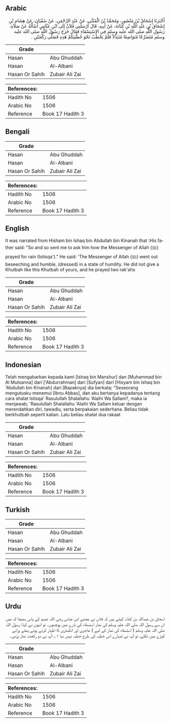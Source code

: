 ## Arabic


<div dir="rtl" lang="ar" style={{fontSize:'larger',backgroundColor:'#f8f9fa',padding:20}}>
أَخْبَرَنَا إِسْحَاقُ بْنُ مَنْصُورٍ، وَمُحَمَّدُ بْنُ الْمُثَنَّى، عَنْ عَبْدِ الرَّحْمَنِ، عَنْ سُفْيَانَ، عَنْ هِشَامِ بْنِ إِسْحَاقَ بْنِ عَبْدِ اللَّهِ بْنِ كِنَانَةَ، عَنْ أَبِيهِ، قَالَ أَرْسَلَنِي فُلاَنٌ إِلَى ابْنِ عَبَّاسٍ أَسْأَلُهُ عَنْ صَلاَةِ، رَسُولِ اللَّهِ صلى الله عليه وسلم فِي الاِسْتِسْقَاءِ فَقَالَ خَرَجَ رَسُولُ اللَّهِ صلى الله عليه وسلم مُتَضَرِّعًا مُتَوَاضِعًا مُتَبَذِّلاً فَلَمْ يَخْطُبْ نَحْوَ خُطْبَتِكُمْ هَذِهِ فَصَلَّى رَكْعَتَيْنِ ‏.‏
</div>
<div style={{backgroundColor:'#f8f9fa',padding:20, marginBottom: 10}}><table> <thead> <tr> <th>Grade</th> <th></th> </tr> </thead> <tbody> <tr><td>Hasan</td><td>Abu Ghuddah</td></tr><tr><td>Hasan</td><td>Al-Albani</td></tr><tr><td>Hasan Or Sahih</td><td>Zubair Ali Zai</td></tr></tbody></table><table> <thead> <tr> <th>References:</th> <th></th> </tr> </thead> <tbody><tr><td>Hadith No</td><td>1506</td></tr><tr><td>Arabic No</td><td>1506</td></tr><tr><td>Reference</td><td>Book 17 Hadith 3</td></tr></tbody></table></div>

## Bengali


<div dir="ltr" lang="bn" style={{fontSize:'larger',backgroundColor:'#f8f9fa',padding:20}}>

</div>
<div style={{backgroundColor:'#f8f9fa',padding:20, marginBottom: 10}}><table> <thead> <tr> <th>Grade</th> <th></th> </tr> </thead> <tbody> <tr><td>Hasan</td><td>Abu Ghuddah</td></tr><tr><td>Hasan</td><td>Al-Albani</td></tr><tr><td>Hasan Or Sahih</td><td>Zubair Ali Zai</td></tr></tbody></table><table> <thead> <tr> <th>References:</th> <th></th> </tr> </thead> <tbody><tr><td>Hadith No</td><td>1506</td></tr><tr><td>Arabic No</td><td>1506</td></tr><tr><td>Reference</td><td>Book 17 Hadith 3</td></tr></tbody></table></div>

## English


<div dir="ltr" lang="en" style={{fontSize:'larger',backgroundColor:'#f8f9fa',padding:20}}>
It was narrated from Hisham bin Ishaq bin Abdullah bin Kinanah that :His father said: "So and so sent me to ask him how the Messenger of Allah (ﷺ) prayed for rain (Istisqa')." He said: 'The Messenger of Allah (ﷺ) went out beseeching and humble, (dressed) in a state of humility. He did not give a Khutbah like this Khutbah of yours, and he prayed two rak'ahs
</div>
<div style={{backgroundColor:'#f8f9fa',padding:20, marginBottom: 10}}><table> <thead> <tr> <th>Grade</th> <th></th> </tr> </thead> <tbody> <tr><td>Hasan</td><td>Abu Ghuddah</td></tr><tr><td>Hasan</td><td>Al-Albani</td></tr><tr><td>Hasan Or Sahih</td><td>Zubair Ali Zai</td></tr></tbody></table><table> <thead> <tr> <th>References:</th> <th></th> </tr> </thead> <tbody><tr><td>Hadith No</td><td>1506</td></tr><tr><td>Arabic No</td><td>1506</td></tr><tr><td>Reference</td><td>Book 17 Hadith 3</td></tr></tbody></table></div>

## Indonesian


<div dir="ltr" lang="id" style={{fontSize:'larger',backgroundColor:'#f8f9fa',padding:20}}>
Telah mengabarkan kepada kami [Ishaq bin Manshur] dan [Muhammad bin Al Mutsanna] dari ['Abdurrahman] dari [Sufyan] dari [Hisyam bin Ishaq bin 'Abdullah bin Kinanah] dari [Bapaknya] dia berkata; "Seseorang mengutusku menemui [Ibnu Abbas], dan aku bertanya kepadanya tentang cara shalat Istisqa' Rasulullah Shalallahu 'Alaihi Wa Sallam?, maka ia menjawab; 'Rasulullah Shalallahu 'Alaihi Wa Sallam keluar dengan merendahkan diri, tawadlu, serta berpakaian sederhana. Beliau tidak berkhutbah seperti kalian. Lalu beliau shalat dua rakaat
</div>
<div style={{backgroundColor:'#f8f9fa',padding:20, marginBottom: 10}}><table> <thead> <tr> <th>Grade</th> <th></th> </tr> </thead> <tbody> <tr><td>Hasan</td><td>Abu Ghuddah</td></tr><tr><td>Hasan</td><td>Al-Albani</td></tr><tr><td>Hasan Or Sahih</td><td>Zubair Ali Zai</td></tr></tbody></table><table> <thead> <tr> <th>References:</th> <th></th> </tr> </thead> <tbody><tr><td>Hadith No</td><td>1506</td></tr><tr><td>Arabic No</td><td>1506</td></tr><tr><td>Reference</td><td>Book 17 Hadith 3</td></tr></tbody></table></div>

## Turkish


<div dir="ltr" lang="tr" style={{fontSize:'larger',backgroundColor:'#f8f9fa',padding:20}}>

</div>
<div style={{backgroundColor:'#f8f9fa',padding:20, marginBottom: 10}}><table> <thead> <tr> <th>Grade</th> <th></th> </tr> </thead> <tbody> <tr><td>Hasan</td><td>Abu Ghuddah</td></tr><tr><td>Hasan</td><td>Al-Albani</td></tr><tr><td>Hasan Or Sahih</td><td>Zubair Ali Zai</td></tr></tbody></table><table> <thead> <tr> <th>References:</th> <th></th> </tr> </thead> <tbody><tr><td>Hadith No</td><td>1506</td></tr><tr><td>Arabic No</td><td>1506</td></tr><tr><td>Reference</td><td>Book 17 Hadith 3</td></tr></tbody></table></div>

## Urdu


<div dir="rtl" lang="ur" style={{fontSize:'larger',backgroundColor:'#f8f9fa',padding:20}}>
اسحاق بن عبداللہ بن کنانہ کہتے ہیں کہ فلاں نے مجھے ابن عباس رضی اللہ عنہم کے پاس بھیجا کہ میں ان سے رسول اللہ صلی اللہ علیہ وسلم کی نماز استسقاء کے بارے میں پوچھوں۔ تو انہوں نے کہا: رسول اللہ صلی اللہ علیہ وسلم ( استسقاء کی نماز کے لیے ) عاجزی اور انکساری کا اظہار کرتے ہوئے پھٹے پرانے کپڑے میں نکلے، تو آپ نے تمہارے اس خطبہ کی طرح خطبہ نہیں دیا ۱؎ آپ نے دو رکعت نماز پڑھی۔
</div>
<div style={{backgroundColor:'#f8f9fa',padding:20, marginBottom: 10}}><table> <thead> <tr> <th>Grade</th> <th></th> </tr> </thead> <tbody> <tr><td>Hasan</td><td>Abu Ghuddah</td></tr><tr><td>Hasan</td><td>Al-Albani</td></tr><tr><td>Hasan Or Sahih</td><td>Zubair Ali Zai</td></tr></tbody></table><table> <thead> <tr> <th>References:</th> <th></th> </tr> </thead> <tbody><tr><td>Hadith No</td><td>1506</td></tr><tr><td>Arabic No</td><td>1506</td></tr><tr><td>Reference</td><td>Book 17 Hadith 3</td></tr></tbody></table></div>